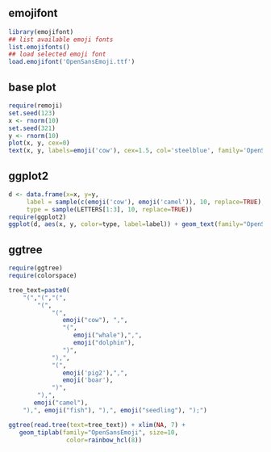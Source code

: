 ## emojifont
```r
library(emojifont)
## list available emoji fonts
list.emojifonts()
## load selected emoji font
load.emojifont('OpenSansEmoji.ttf')
```

## base plot
```r
require(remoji)
set.seed(123)
x <- rnorm(10)
set.seed(321)
y <- rnorm(10)
plot(x, y, cex=0)
text(x, y, labels=emoji('cow'), cex=1.5, col='steelblue', family='OpenSansEmoji')
```

## ggplot2

```r
d <- data.frame(x=x, y=y,
     label = sample(c(emoji('cow'), emoji('camel')), 10, replace=TRUE),
     type = sample(LETTERS[1:3], 10, replace=TRUE))
require(ggplot2)
ggplot(d, aes(x, y, color=type, label=label)) + geom_text(family="OpenSansEmoji", size=5)
```

## ggtree

```r
require(ggtree)
require(colorspace)

tree_text=paste0(
    "(","(","(",
        "(",
            "(",
               emoji("cow"), ",",
               "(",
                  emoji("whale"),",",
                  emoji("dolphin"),
               ")",
            "),",
            "(",
               emoji('pig2'),",",
               emoji('boar'),
            ")",
        "),",
       emoji("camel"),
    "),", emoji("fish"), "),", emoji("seedling"), ");")

ggtree(read.tree(text=tree_text)) + xlim(NA, 7) +
   geom_tiplab(family="OpenSansEmoji", size=10,
                color=rainbow_hcl(8))
```